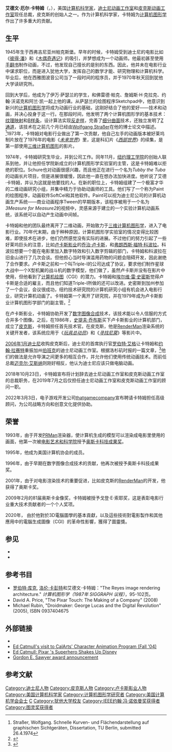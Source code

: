 {{noteTA
|G1=IT
|G2=Disney
|G3=Pixar
}}
{{Infobox person
| name = 艾德文·卡特姆
| 原文名 = Edwin Earl Catmull
| image = VES Awards 89 cropped.jpg
| image_width = 120px
| caption = 
| birth_date = {{Birth date and age|mf=yes|1945|3|31}}
| birth_place = {{USA}}[[西弗吉尼亚州|西弗吉尼亚州]] [[帕克斯堡|帕克斯堡]]
| death_date = 
| death_place = 
| spouse = 苏姗·安德森·卡特姆
| residence = 
| citizenship = 
| nationality = {{USA}}
| ethnicity = 
| field = 
| work = [[卢卡斯影业|卢卡斯影业]]<br />[[迪士尼|迪士尼]]<br />[[皮克斯|皮克斯]]
| alma_mater = [[犹他大学|犹他大学]]
| doctoral_advisor = 
| doctoral_students = 
| known_for = [[Reyes渲染架构|Reyes渲染架构]]<br />[[RenderMan|RenderMan]]<br />[[深度缓冲|深度通道]]<br />[[阿尔法通道|阿尔法通道]]
| author_abbreviation_bot = 
| author_abbreviation_zoo = 
| award = [[奥斯卡科技成果奖|奥斯卡科技成果奖]]<br />（1993年，1996年，2001年）<br />[[约翰·冯诺依曼奖|约翰·冯诺依曼奖]]（2006年）<br />[[圖靈獎|圖靈獎]]（2019年）
| religion = [[摩门教|摩门教]]
| footnotes = 
| occupation = 美国[[计算机科学家|计算机科学家]][[计算机图形学|计算机图形学]]
}}
'''艾德文·厄尔·卡特姆'''（{{lang-en|Edwin Earl Catmull}}，{{bd|1945年|3月31日|||Catmull}}），美国[[计算机科学家|计算机科学家]]，[[迪士尼动画工作室|迪士尼动画工作室]]和[[皮克斯动画工作室|皮克斯动画工作室]]现任总裁，皮克斯的创始人之一。作为计算机科学家，卡特姆为[[计算机图形学|计算机图形学]]作出了许多重大的贡献。

==生平==
1945年生于西弗吉尼亚州帕克斯堡。早年的时候，卡特姆受到迪士尼的电影比如《[[彼得·潘|彼得·潘]]》和《[[木偶奇遇记_(电影)|木偶奇遇记]]》的吸引，并梦想成为一个动画师。他最初甚至使用[[手翻书|手翻书]]制作动画，不过，他发现自己擅长的是别的东西。因此，他并未在电影行业中谋求职位，而是进入犹他大学，发挥自己的数学才能、研究物理和计算机科学。毕业后，他在西雅图波音公司当了一段时间的程序员，并于1970年秋天回到犹他大学读研究所。

回到大学后，他成为了伊万·萨瑟兰的学生，和佛雷德·帕克、詹姆斯·H·克拉克、约翰·沃诺克和阿兰·凯一起上他的课。从萨瑟兰的绘图程序Sketchpad中，他意识到新兴的[[计算机图形学|计算机图形学]]将成为动画行业的基础，这刚好结合了他的爱好——技术和动画，并决心投身于这一行。在那段时间，他发明了两个计算机图形学的基本技术：[[纹理映射|纹理映射]]和[[B样条|B样条]]，设计算法实现[[反走样|反走样]]，完善了[[细分曲面|细分曲面]]技术，还独立发明了[[深度缓冲|Z通道]]，该技术在之前几个月已经由[[Wolfgang_Straßer|Wolfgang Straßer]]在他的博士论文中描述。<ref>Straßer, Wolfgang. Schnelle Kurven- und Flächendarstellung auf graphischen Sichtgeräten, Dissertation, TU Berlin, submitted 26.4.1974</ref>1973年，卡特姆对电影行业做出了第一次贡献，他自己左手的动画版本被好莱坞制片放在了1976年的电影《''[[未来世界_(1976年电影)|未来世界]]''》里，这是科幻片《''[[西部世界|西部世界]]''》的续集，是第一部使用[[三维计算机图形|三维计算机图形]]的影片。

1974年，卡特姆研究生毕业，并到{{link-en|Applicon|Applicon}}公司工作。同年11月，[[纽约理工学院|纽约理工学院]]的创始人{{link-en|Alexander Schure|Alexander Schure}}联系到他，并让他担任学院新成立的计算机图形学实验室的主管，这是卡特姆难以拒绝的职位。Schure也对动画很感兴趣，而且他正在进行一个名为''Tubby the Tuba''的动画长片项目，但是进展很缓慢，因此他一直在想办法加快进度。他听说了艾德·卡特姆，并认为这就是他要找的人。在新的职位上，卡特姆组建了一个极富才华的二维动画研究小组，并集中精力于协助动画师的工具。他们写了一个称为Paint的绘图程序，动画软件SoftCel和其他软件。Paint可以视为迪士尼公司的计算机动画生产系统——商业动画程序Tween的早期版本，该程序被用于一个名为''3Measure for Measure2''的视频中，灵感来源于{{link-en|Hunger (1974 film)#National Research Council|Hunger (1974 film)#National Research Council|Nestor Burtnyk和Marcelli Wein}}建立的一个实验计算机动画系统，该系统可以自动产生动画中间帧。

卡特姆和他的团队最终离开了二维动画，开始致力于[[三维计算机图形学|三维计算机图形学]]，进入了电影行业。70年代末期，由于种种原因，计算机图形学实验室的情况变得比较困难，即使技术在进步，他们仍然感觉没有实际的进展。不过他们的努力引起了一些好莱坞巨头的注意，比如[[卢卡斯影业|卢卡斯影业]]的[[乔治·卢卡斯|乔治·卢卡斯]]，和[[弗朗西斯·福特·科波拉|弗朗西斯·福特·科波拉]]。科波拉想要一个能在电影里加入数字特效和引入数字剪辑的部门，卡特姆和科波拉在旧金山进行了几次会谈。但他担心当时导演滥用药物的问题会阻碍开发，因此谢绝了合作要求。卢卡斯之前和一个叫Triple-I的公司达成了协议，要求他们制作星球大战中一个X型机翼的战斗机的数字模型，他们做了，虽然卢卡斯并没有在影片中使用，但他看到了[[计算机绘图|计算机绘图]]（CGI）的潜力。卡特姆和[[匠白光|埃尔维·雷·史密斯]]觉得卢卡斯是合适的雇主，而且他们知道Triple-I所做的还可以改进。史密斯到加州参加了一个会议，会议很成功，纽约技术研究院的计算机研究小组有机会进入电影行业，研究计算机动画了。卡特姆第一个离开了研究院，并在1979年成为卢卡斯影业计算机图形学部门的副主管。<ref>{{Cite web |url=http://lowendmac.com/orchard/06/pixar-story-lucas-disney.html |title=皮克斯的故事：迪克·肖普、亚历克斯·斯楚里、乔治·卢卡斯、史提夫·乔布斯和迪士尼 |accessdate=2010-09-19 |archive-date=2013-08-14 |archive-url=https://web.archive.org/web/20130814014138/http://lowendmac.com/orchard/06/pixar-story-lucas-disney.html |dead-url=no }}</ref>

在卢卡斯影业，卡特姆协助开发了[[数字图像合成|数字图像合成]]技术，该技术能以令人信服的方式合并多个图像。之后，在1986年，[[史提夫·乔布斯|史提夫·乔布斯]]买下卢卡斯影业的计算机部门，成立了[[皮克斯|皮克斯]]，卡特姆担任首先技术官。在皮克斯，他是[[RenderMan|RenderMan]]渲染系统的关键开发者，该系统应用于《''[[玩具总动员|玩具总动员]]''》和《''[[寻找尼莫|寻找尼莫]]''》等影片中。

[[2006年1月|2006年1月]][[迪士尼|迪士尼]]收购皮克斯后，迪士尼的首席执行官[[罗伯特·艾格|罗伯特·艾格]]让卡特姆和[[约翰·拉赛特|约翰·拉赛特]]重振加州[[伯班克_(加利福尼亚州)|伯班克]]的迪士尼动画工作室。根据洛杉矶时报的一篇文章，<ref>{{cite web | author=Eller, Claudia | year=2006 | title=Ed Catmull: Pixar 's Superhero, Shakes Up Disney (offline) | format=HTML | work= | url=http://www.latimes.com/news/printedition/la-fi-catmull12jun12,1,340636.story | accessdate=2006-06-13}}</ref>他们的做法是允许导演之间更多的相互合作，并允许他们使用传统动画技术。而前任总裁[[迈克尔·艾斯纳|迈克尔·艾斯纳]]则刚好相反，他认为迪士尼应该只做电脑动画。

2018年10月23日，卡特姆宣布将计划辞去迪士尼动画工作室和皮克斯动画工作室的总裁职务，在2019年7月之后仅担任迪士尼动画工作室和皮克斯动画工作室的顾问一职。

2022年3月3日，电子游戏开发公司[[thatgamecompany|thatgamecompany]]宣布聘请卡特姆担任高级顾问，为公司战略方向和创意文化提供协助。

== 荣誉 ==
1993年，由于开发[[PRMan|PRMan]]渲染器，使计算机生成的模型可以渲染成电影里使用的画面，他第一次被[[美国电影艺术与科学学会|电影艺术和科学院]]授予[[奥斯卡科技成果奖|奥斯卡科技成果奖]]。

1995年，他成为美国计算机协会的成员。

1996年，由于早期在数字图像合成技术的贡献，他再次被授予奥斯卡科技成果奖。

2001年，由于对电影渲染技术的重要促进，比如皮克斯的[[RenderMan|RenderMan]]的开发，他获得了奥斯卡奖。

2009年2月的81届奥斯卡金像奖，卡特姆被授予戈登·E·索耶奖，这是表彰电影行业重大技术贡献者的一个个人奖项。

2020年， 由於他對於3D電腦圖學的基本貢獻，以及這些技術對電影製作和其他應用中的電腦生成圖像（CGI）的革命性影響，獲得了圖靈獎。

==参见==
*{{link-en|Catmull-Rom spline|Catmull-Rom spline}}
*{{link-en|Catmull–Clark subdivision surface|Catmull–Clark subdivision surface}}

==参考书目==
* [[罗伯特·库克|罗伯特·库克]], [[洛伦·卡彭特|洛伦·卡彭特]]和艾德文·卡特姆："The Reyes image rendering architecture." ''计算机图形学（1987年 SIGGRAPH 议程）''，95-102页。
* David A. Price, "The Pixar Touch: The Making of a Company" (2008)
* Michael Rubin, "Droidmaker: George Lucas and the Digital Revolution" (2005), ISBN 0937404675

== 外部链接 ==
* {{imdb name|id=0146216|name= Ed Catmull}}
* [https://web.archive.org/web/20120822051951/http://www.animatedbuzz.com/journal/04-05/01.html#Anchor-58402 Ed Catmull's visit to CalArts' Character Animation Program (Fall '04)]
* [https://web.archive.org/web/20090216173407/http://electric-escape.net/node/1302 Ed Catmull: Pixar 's Superhero Shakes Up Disney]
* [http://www.oscars.org/awards/scitech/winners/sawyer/2008-catmull.html Gordon E. Sawyer award announcement]

==参考文献==
{{reflist}}

{{皮克斯电影列表}}
{{IEEE约翰·冯·诺依曼奖获得者}}
{{图灵奖}}
{{Authority control}}
{{DEFAULTSORT:Catmull, Edwin}}
[[Category:迪士尼人物|Category:迪士尼人物]]
[[Category:皮克斯人物|Category:皮克斯人物]]
[[Category:卢卡斯影业人物|Category:卢卡斯影业人物]]
[[Category:美国计算机科学家|Category:美国计算机科学家]]
[[Category:计算机图形学研究者|Category:计算机图形学研究者]]
[[Category:美国计算机学会会士|Category:美国计算机学会会士]]
[[Category:奧斯卡科技成果獎獲獎者|C]]
[[Category:犹他大学校友|Category:犹他大学校友]]
[[Category:IEEE约翰·冯·诺依曼奖获得者|Category:IEEE约翰·冯·诺依曼奖获得者]]
[[Category:图灵奖获得者|Category:图灵奖获得者]]